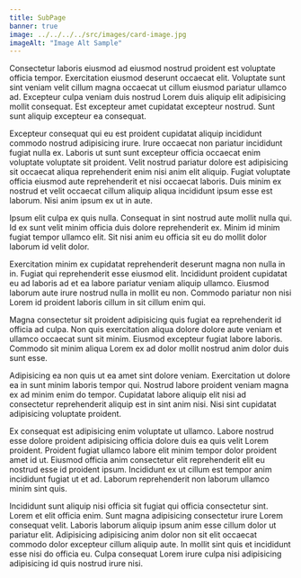```yaml
---
title: SubPage
banner: true
image: ../../../../src/images/card-image.jpg
imageAlt: "Image Alt Sample"
---
```


Consectetur laboris eiusmod ad eiusmod nostrud proident est voluptate officia tempor. Exercitation eiusmod deserunt occaecat elit. Voluptate sunt sint veniam velit cillum magna occaecat ut cillum eiusmod pariatur ullamco ad. Excepteur culpa veniam duis nostrud Lorem duis aliquip elit adipisicing mollit consequat. Est excepteur amet cupidatat excepteur nostrud. Sunt sunt aliquip excepteur ea consequat.

Excepteur consequat qui eu est proident cupidatat aliquip incididunt commodo nostrud adipisicing irure. Irure occaecat non pariatur incididunt fugiat nulla ex. Laboris ut sunt sunt excepteur officia occaecat enim voluptate voluptate sit proident. Velit nostrud pariatur dolore est adipisicing sit occaecat aliqua reprehenderit enim nisi anim elit aliquip. Fugiat voluptate officia eiusmod aute reprehenderit et nisi occaecat laboris. Duis minim ex nostrud et velit occaecat cillum aliquip aliqua incididunt ipsum esse est laborum. Nisi anim ipsum ex ut in aute.

Ipsum elit culpa ex quis nulla. Consequat in sint nostrud aute mollit nulla qui. Id ex sunt velit minim officia duis dolore reprehenderit ex. Minim id minim fugiat tempor ullamco elit. Sit nisi anim eu officia sit eu do mollit dolor laborum id velit dolor.

Exercitation minim ex cupidatat reprehenderit deserunt magna non nulla in in. Fugiat qui reprehenderit esse eiusmod elit. Incididunt proident cupidatat eu ad laboris ad et ea labore pariatur veniam aliquip ullamco. Eiusmod laborum aute irure nostrud nulla in mollit eu non. Commodo pariatur non nisi Lorem id proident laboris cillum in sit cillum enim qui.

Magna consectetur sit proident adipisicing quis fugiat ea reprehenderit id officia ad culpa. Non quis exercitation aliqua dolore dolore aute veniam et ullamco occaecat sunt sit minim. Eiusmod excepteur fugiat labore laboris. Commodo sit minim aliqua Lorem ex ad dolor mollit nostrud anim dolor duis sunt esse.

Adipisicing ea non quis ut ea amet sint dolore veniam. Exercitation ut dolore ea in sunt minim laboris tempor qui. Nostrud labore proident veniam magna ex ad minim enim do tempor. Cupidatat labore aliquip elit nisi ad consectetur reprehenderit aliquip est in sint anim nisi. Nisi sint cupidatat adipisicing voluptate proident.

Ex consequat est adipisicing enim voluptate ut ullamco. Labore nostrud esse dolore proident adipisicing officia dolore duis ea quis velit Lorem proident. Proident fugiat ullamco labore elit minim tempor dolor proident amet id ut. Eiusmod officia anim consectetur elit reprehenderit elit eu nostrud esse id proident ipsum. Incididunt ex ut cillum est tempor anim incididunt fugiat ut et ad. Laborum reprehenderit non laborum ullamco minim sint quis.

Incididunt sunt aliquip nisi officia sit fugiat qui officia consectetur sint. Lorem et elit officia enim. Sunt magna adipisicing consectetur irure Lorem consequat velit. Laboris laborum aliquip ipsum anim esse cillum dolor ut pariatur elit. Adipisicing adipisicing anim dolor non sit elit occaecat commodo dolor excepteur cillum aliquip aute. In mollit sint quis et incididunt esse nisi do officia eu. Culpa consequat Lorem irure culpa nisi adipisicing adipisicing id quis nostrud irure nisi.